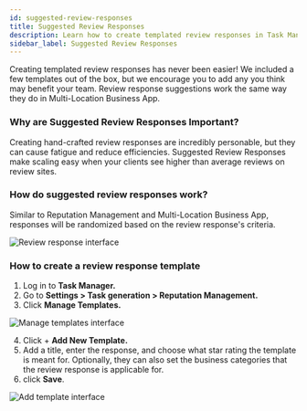 ```yaml
---
id: suggested-review-responses
title: Suggested Review Responses
description: Learn how to create templated review responses in Task Manager to increase efficiency when responding to customer reviews.
sidebar_label: Suggested Review Responses
---
```


Creating templated review responses has never been easier! We included a few templates out of the box, but we encourage you to add any you think may benefit your team. Review response suggestions work the same way they do in Multi-Location Business App.

### **Why are Suggested Review Responses Important?**

Creating hand-crafted review responses are incredibly personable, but they can cause fatigue and reduce efficiencies. Suggested Review Responses make scaling easy when your clients see higher than average reviews on review sites.

### **How do suggested review responses work?**

Similar to Reputation Management and Multi-Location Business App, responses will be randomized based on the review response's criteria.

![Review response interface](./img/review-responses/review-response-interface.jpg)

### **How to create a review response template**

1. Log in to **Task Manager.**
2. Go to **Settings > Task generation > Reputation Management.**
3. Click **Manage Templates.**

![Manage templates interface](./img/review-responses/manage-templates.jpg)

4. Click + **Add New Template.**
5. Add a title, enter the response, and choose what star rating the template is meant for. Optionally, they can also set the business categories that the review response is applicable for.
6. click **Save**.

![Add template interface](./img/review-responses/add-template.jpg)